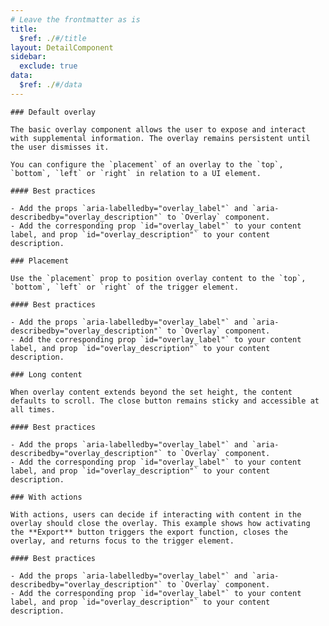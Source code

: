 ```yaml
---
# Leave the frontmatter as is
title:
  $ref: ./#/title
layout: DetailComponent
sidebar:
  exclude: true
data:
  $ref: ./#/data
---
```


<LivePreviewControls>
  <LivePreview componentName="overlay" exampleName="Default" displayName="Default Overlay">

    ### Default overlay

    The basic overlay component allows the user to expose and interact with supplemental information. The overlay remains persistent until the user dismisses it.

    You can configure the `placement` of an overlay to the `top`, `bottom`, `left` or `right` in relation to a UI element.

    #### Best practices

    - Add the props `aria-labelledby="overlay_label"` and `aria-describedby="overlay_description"` to `Overlay` component.
    - Add the corresponding prop `id="overlay_label"` to your content label, and prop `id="overlay_description"` to your content description.

  </LivePreview>

  <LivePreview componentName="overlay" exampleName="Placement">

    ### Placement

    Use the `placement` prop to position overlay content to the `top`, `bottom`, `left` or `right` of the trigger element.

    #### Best practices

    - Add the props `aria-labelledby="overlay_label"` and `aria-describedby="overlay_description"` to `Overlay` component.
    - Add the corresponding prop `id="overlay_label"` to your content label, and prop `id="overlay_description"` to your content description.

  </LivePreview>

  <LivePreview componentName="overlay" exampleName="LongContent">

    ### Long content

    When overlay content extends beyond the set height, the content defaults to scroll. The close button remains sticky and accessible at all times.

    #### Best practices

    - Add the props `aria-labelledby="overlay_label"` and `aria-describedby="overlay_description"` to `Overlay` component.
    - Add the corresponding prop `id="overlay_label"` to your content label, and prop `id="overlay_description"` to your content description.

  </LivePreview>

  <LivePreview componentName="overlay" exampleName="WithActions">

    ### With actions

    With actions, users can decide if interacting with content in the overlay should close the overlay. This example shows how activating the **Export** button triggers the export function, closes the overlay, and returns focus to the trigger element.

    #### Best practices

    - Add the props `aria-labelledby="overlay_label"` and `aria-describedby="overlay_description"` to `Overlay` component.
    - Add the corresponding prop `id="overlay_label"` to your content label, and prop `id="overlay_description"` to your content description.

  </LivePreview>

</LivePreviewControls>

